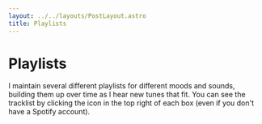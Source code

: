 ```yaml
---
layout: ../../layouts/PostLayout.astro
title: Playlists
---
```




# Playlists

I maintain several different playlists for different moods and sounds, building them up over time as I hear new tunes that fit.
You can see the tracklist by clicking the icon in the top right of each box (even if you don't have a Spotify account).

<Playlist
	title='Instrumental Indian Classical'
	url='https://open.spotify.com/embed/playlist/6XmKdz14z54cyqZQLU1xX4'
	description='A variety of pieces with different ragas, talas, and instruments.'
	featuring='Featuring Amjad Ali Khan, Shivkumar Sharma, Zakir Hussain and more.'
/>

<Playlist
	title='Modern Jazz Sounds'
	url='https://open.spotify.com/embed/playlist/2OKsa50m6rcvHlGht5SfQl'
	description='My favorite jazz tunes from the year 2000–present.'
	featuring='Featuring Kamasi Washington, Mammal Hands, Makaya McCraven and more.'
/>

<Playlist
	title='Modern/Minimal'
	url='https://open.spotify.com/embed/playlist/3sibVERgGIbtVHae6vghBO'
	description='Quiet &amp; thoughtful music with space to breathe.'
	featuring='Featuring Nils Frahm, Max Richter, Poppy Ackroyd and more.'
/>

<Playlist
	title='Noir'
	url='https://open.spotify.com/embed/playlist/0OXdIb80lAnC039WcQ2Wra'
	description='Raymond Chandler, eat your heart out.'
	featuring='Featuring Miles Davis, Bohren & der Club of Gore, Black Chamber and more.'
/>

<Playlist
	title='Rain'
	url='https://open.spotify.com/embed/playlist/6hLFlAQ8l2nn62r5cBGLQ6'
	description='Music for rainstorms and open windows.'
	featuring='Featuring Susumu Yokota, Kaitlyn Aurelia Smith, Triosk and more.'
/>

<Playlist
	title='Work Metal'
	url='https://open.spotify.com/embed/playlist/7u4fLXtFIrNRCUWUtO2WuX'
	description='Riffs to work to. Not too technical, not too heavy, not too light.'
	featuring='Featuring Mastodon, Scale the Summit, Elder and more.'
/>
